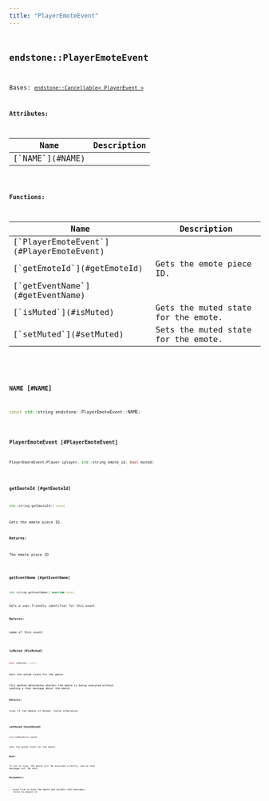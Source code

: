 ```yaml
---
title: "PlayerEmoteEvent"
---
```


## <code className="doc-symbol doc-symbol-class"/> endstone::PlayerEmoteEvent

Bases: [`endstone::Cancellable< PlayerEvent >`](cancellable)









**Attributes:**

<table>
<thead>
   <tr>
      <th>Name</th>
      <th>Description</th>
   </tr>
</thead>
<tbody>
<tr key="classendstone_1_1_player_emote_event_1a74ecb4319b65d01b406f8c591d3aff18">
    <td>[`NAME`](#NAME)</td>
    <td></td>
</tr>
</tbody>
</table>






**Functions:**

<table>
<thead>
   <tr>
      <th>Name</th>
      <th>Description</th>
   </tr>
</thead>
<tbody>
<tr key="classendstone_1_1_player_emote_event_1ac2488935ceb6439496161cad234f16aa">
    <td>[`PlayerEmoteEvent`](#PlayerEmoteEvent)</td>
    <td></td>
</tr>
<tr key="classendstone_1_1_player_emote_event_1a3cdd5e160ee7f361ee4dd23cd94bf709">
    <td>[`getEmoteId`](#getEmoteId)</td>
    <td>Gets the emote piece ID.</td>
</tr>
<tr key="classendstone_1_1_player_emote_event_1a79b81c6252a8a7036ddf04f4827edd40">
    <td>[`getEventName`](#getEventName)</td>
    <td></td>
</tr>
<tr key="classendstone_1_1_player_emote_event_1a44bd292db6e8d2326ac16126cadfcf1a">
    <td>[`isMuted`](#isMuted)</td>
    <td>Gets the muted state for the emote.</td>
</tr>
<tr key="classendstone_1_1_player_emote_event_1a8b3923ba2a6d0867d03ea8ec89ab299a">
    <td>[`setMuted`](#setMuted)</td>
    <td>Sets the muted state for the emote.</td>
</tr>
</tbody>
</table>

### <code className="doc-symbol doc-symbol-variable"/> NAME [#NAME]

```cpp
const std::string endstone::PlayerEmoteEvent::NAME;
```
### <code className="doc-symbol doc-symbol-function"/> PlayerEmoteEvent [#PlayerEmoteEvent]

```cpp
PlayerEmoteEvent(Player &player, std::string emote_id, bool muted)
```
### <code className="doc-symbol doc-symbol-function"/> getEmoteId [#getEmoteId]

```cpp
std::string getEmoteId() const
```

Gets the emote piece ID.





**Returns:**

The emote piece ID 





        
### <code className="doc-symbol doc-symbol-function"/> getEventName [#getEventName]

```cpp
std::string getEventName() override const
```


Gets a user-friendly identifier for this event.




**Returns:**

name of this event 





        
### <code className="doc-symbol doc-symbol-function"/> isMuted [#isMuted]

```cpp
bool isMuted() const
```

Gets the muted state for the emote.



This method determines whether the emote is being executed without sending a chat message about the emote.




**Returns:**

true if the emote is muted, false otherwise. 





        
### <code className="doc-symbol doc-symbol-function"/> setMuted [#setMuted]

```cpp
void setMuted(bool muted)
```

Sets the muted state for the emote.





**Note:**

If set to true, the emote will be executed silently, and no chat messages will be sent.




**Parameters:**


* `muted` true to mute the emote and disable chat messages, false to unmute it. 




        